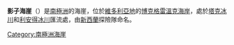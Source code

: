 {{Coord|71|57|S|167|38|E||display=title}}

'''影子海崖'''（{{lang-en|Shadow Bluff}}）是[[南極洲|南極洲]]的海崖，位於[[維多利亞地|維多利亞地]]的[[博克格雷溫克海岸|博克格雷溫克海岸]]，處於[[塔克冰川|塔克冰川]]和[[利安得冰川|利安得冰川]]匯流處，由[[新西蘭|新西蘭]]探險隊命名。

{{DEFAULTSORT:Shadow Bluff}}
[[Category:南極洲海崖|Category:南極洲海崖]]


{{BorchgrevinkCoast-geo-stub}}